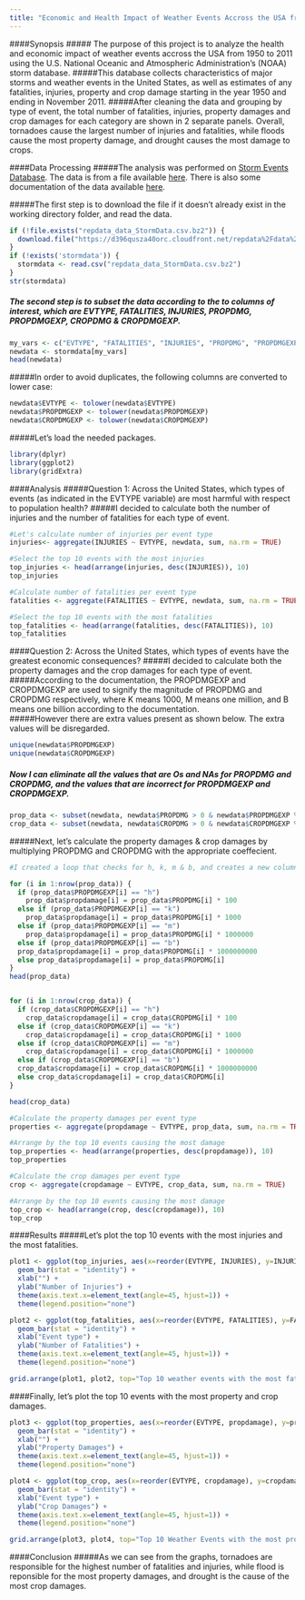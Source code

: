 ---
title: "Economic and Health Impact of Weather Events Accross the USA from 1950 to 2011"
---

####Synopsis
##### The purpose of this project is to analyze the health and economic impact of weather events accross the USA from 1950 to 2011 using the  U.S. National Oceanic and Atmospheric Administration's (NOAA) storm database.
#####This database collects characteristics of major storms and weather events in the United States, as well as estimates of any fatalities, injuries, property and crop damage starting in the year 1950 and ending in November 2011.
#####After cleaning the data and grouping by type of event, the total number of fatalities, injuries, property damages and crop damages for each category are shown in 2 separate panels. Overall, tornadoes cause the largest number of injuries and fatalities, while floods cause the most property damage, and drought causes the most damage to crops.

####Data Processing
#####The analysis was performed on
[Storm Events Database](http://www.ncdc.noaa.gov/stormevents/ftp.jsp).
The data is from a file available
[here](https://d396qusza40orc.cloudfront.net/repdata%2Fdata%2FStormData.csv.bz2). There is also some documentation of the data available
[here](https://d396qusza40orc.cloudfront.net/repdata%2Fpeer2_doc%2Fpd01016005curr.pdf).

#####The first step is to download the file if it doesn't already exist in the working directory folder, and read the data.
```{r}

if (!file.exists("repdata_data_StormData.csv.bz2")) {
  download.file("https://d396qusza40orc.cloudfront.net/repdata%2Fdata%2FStormData.csv.bz2", destfile="repdata_data_StormData.csv.bz2")
}
if (!exists('stormdata')) {
  stormdata <- read.csv("repdata_data_StormData.csv.bz2")
}
str(stormdata)

```

##### The second step is to subset the  data according to the to columns of interest, which are EVTYPE, FATALITIES, INJURIES, PROPDMG, PROPDMGEXP, CROPDMG & CROPDMGEXP.

```{r}
my_vars <- c("EVTYPE", "FATALITIES", "INJURIES", "PROPDMG", "PROPDMGEXP", "CROPDMG", "CROPDMGEXP")
newdata <- stormdata[my_vars]
head(newdata)

```

#####In order to avoid duplicates, the following columns are converted to lower case:
```{r}
newdata$EVTYPE <- tolower(newdata$EVTYPE)
newdata$PROPDMGEXP <- tolower(newdata$PROPDMGEXP)
newdata$CROPDMGEXP <- tolower(newdata$CROPDMGEXP)

```

#####Let's load the needed packages.
```{r, warning="FALSE"}
library(dplyr)
library(ggplot2)
library(gridExtra)
```

####Analysis
#####Question 1: Across the United States, which types of events (as indicated in the EVTYPE variable) are most harmful with respect to population health?
#####I decided to calculate both the number of injuries and the number of fatalities for each type of event.

```{r}
#Let's calculate number of injuries per event type
injuries<- aggregate(INJURIES ~ EVTYPE, newdata, sum, na.rm = TRUE)

#Select the top 10 events with the most injuries
top_injuries <- head(arrange(injuries, desc(INJURIES)), 10)
top_injuries

#Calculate number of fatalities per event type
fatalities <- aggregate(FATALITIES ~ EVTYPE, newdata, sum, na.rm = TRUE)

#Select the top 10 events with the most fatalities
top_fatalities <- head(arrange(fatalities, desc(FATALITIES)), 10)
top_fatalities

```
####Question 2: Across the United States, which types of events have the greatest economic consequences?
#####I decided to calculate both the property damages and the crop damages for each type of event.
#####According to the documentation, the PROPDMGEXP and CROPDMGEXP are used to signify the magnitude of PROPDMG and CROPDMG respectively, where K means 1000, M means one million, and B means one billion according to the documentation.  
#####However there are extra values present as shown below.  The extra values will be disregarded. 

```{r}
unique(newdata$PROPDMGEXP)
unique(newdata$CROPDMGEXP)

```

##### Now I can eliminate all the values that are Os and NAs for PROPDMG and CROPDMG, and the values that are incorrect for PROPDMGEXP and CROPDMGEXP.
```{r}
prop_data <- subset(newdata, newdata$PROPDMG > 0 & newdata$PROPDMGEXP %in% c("h", "k", "m", "b"), na.rm = TRUE)
crop_data <- subset(newdata, newdata$CROPDMG > 0 & newdata$CROPDMGEXP %in% c("h", "k", "m", "b"), na.rm = TRUE)

```

#####Next, let's calculate the property damages & crop damages by multiplying PROPDMG and CROPDMG with the appropriate coeffecient.  
```{r}

#I created a loop that checks for h, k, m & b, and creates a new column propdamage and cropdamage.

for (i in 1:nrow(prop_data)) {
  if (prop_data$PROPDMGEXP[i] == "h")
    prop_data$propdamage[i] = prop_data$PROPDMG[i] * 100
  else if (prop_data$PROPDMGEXP[i] == "k")
    prop_data$propdamage[i] = prop_data$PROPDMG[i] * 1000
  else if (prop_data$PROPDMGEXP[i] == "m")
    prop_data$propdamage[i] = prop_data$PROPDMG[i] * 1000000
  else if (prop_data$PROPDMGEXP[i] == "b")
  prop_data$propdamage[i] = prop_data$PROPDMG[i] * 1000000000
  else prop_data$propdamage[i] = prop_data$PROPDMG[i]
}
head(prop_data)


for (i in 1:nrow(crop_data)) {
  if (crop_data$CROPDMGEXP[i] == "h")
    crop_data$cropdamage[i] = crop_data$CROPDMG[i] * 100
  else if (crop_data$CROPDMGEXP[i] == "k")
    crop_data$cropdamage[i] = crop_data$CROPDMG[i] * 1000
  else if (crop_data$CROPDMGEXP[i] == "m")
    crop_data$cropdamage[i] = crop_data$CROPDMG[i] * 1000000
  else if (crop_data$CROPDMGEXP[i] == "b")
  crop_data$cropdamage[i] = crop_data$CROPDMG[i] * 1000000000
  else crop_data$cropdamage[i] = crop_data$CROPDMG[i]
}

head(crop_data)

#Calculate the property damages per event type
properties <- aggregate(propdamage ~ EVTYPE, prop_data, sum, na.rm = TRUE)

#Arrange by the top 10 events causing the most damage
top_properties <- head(arrange(properties, desc(propdamage)), 10)
top_properties

#Calculate the crop damages per event type
crop <- aggregate(cropdamage ~ EVTYPE, crop_data, sum, na.rm = TRUE)

#Arrange by the top 10 events causing the most damage
top_crop <- head(arrange(crop, desc(cropdamage)), 10)
top_crop

```
####Results
#####Let's plot the top 10 events with the most injuries and the most fatalities.
```{r}

plot1 <- ggplot(top_injuries, aes(x=reorder(EVTYPE, INJURIES), y=INJURIES, fill = INJURIES)) + 
  geom_bar(stat = "identity") +
  xlab("") +
  ylab("Number of Injuries") +
  theme(axis.text.x=element_text(angle=45, hjust=1)) +
  theme(legend.position="none")

plot2 <- ggplot(top_fatalities, aes(x=reorder(EVTYPE, FATALITIES), y=FATALITIES, fill=FATALITIES)) +
  geom_bar(stat = "identity") +
  xlab("Event type") +
  ylab("Number of Fatalities") +
  theme(axis.text.x=element_text(angle=45, hjust=1)) +
  theme(legend.position="none")

grid.arrange(plot1, plot2, top="Top 10 weather events with the most fatalities and injuries in the US from 1950 to 2011")
```

####Finally, let's plot the top 10 events with the most property and crop damages.
```{r}
plot3 <- ggplot(top_properties, aes(x=reorder(EVTYPE, propdamage), y=propdamage, fill=propdamage)) +
  geom_bar(stat = "identity") +
  xlab("") +
  ylab("Property Damages") +
  theme(axis.text.x=element_text(angle=45, hjust=1)) +
  theme(legend.position="none")

plot4 <- ggplot(top_crop, aes(x=reorder(EVTYPE, cropdamage), y=cropdamage, fill=cropdamage)) +
  geom_bar(stat = "identity") +
  xlab("Event type") +
  ylab("Crop Damages") +
  theme(axis.text.x=element_text(angle=45, hjust=1)) +
  theme(legend.position="none")

grid.arrange(plot3, plot4, top="Top 10 Weather Events with the most property and crop damages in the US from 1950 to 2011") 

```

####Conclusion
#####As we can see from the graphs, tornadoes are responsible for the highest number of fatalities and injuries, while flood is reponsible for the most property damages, and drought is the cause of the most crop damages.
